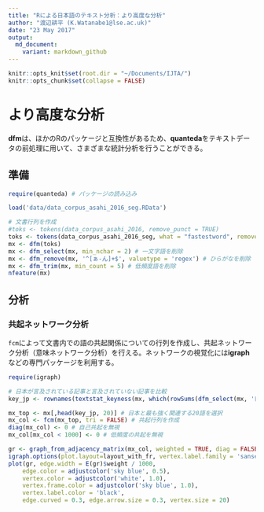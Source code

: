 ```yaml
---
title: "Rによる日本語のテキスト分析：より高度な分析"
author: "渡辺耕平 (K.Watanabe1@lse.ac.uk)"
date: "23 May 2017"
output:
  md_document:
    variant: markdown_github
---
```


```r
knitr::opts_knit$set(root.dir = "~/Documents/IJTA/")
knitr::opts_chunk$set(collapse = FALSE)
```

# より高度な分析
**dfm**は、ほかのRのパッケージと互換性があるため、**quanteda**をテキストデータの前処理に用いて、さまざまな統計分析を行うことができる。

## 準備
```r
require(quanteda) # パッケージの読み込み
```

```r
load('data/data_corpus_asahi_2016_seg.RData')

# 文書行列を作成
#toks <- tokens(data_corpus_asahi_2016, remove_punct = TRUE)
toks <- tokens(data_corpus_asahi_2016_seg, what = "fastestword", remove_punct = FALSE)
mx <- dfm(toks)
mx <- dfm_select(mx, min_nchar = 2) # 一文字語を削除
mx <- dfm_remove(mx, '^[ぁ-ん]+$', valuetype = 'regex') # ひらがなを削除
mx <- dfm_trim(mx, min_count = 5) # 低頻度語を削除
nfeature(mx)
```

## 分析

### 共起ネットワーク分析
`fcm`によって文書内での語の共起関係についての行列を作成し、共起ネットワーク分析（意味ネットワーク分析）を行える。ネットワークの視覚化には**igraph**などの専門パッケージを利用する。
```r
require(igraph)
```

```r

# 日本が言及されている記事と言及されていない記事を比較
key_jp <- rownames(textstat_keyness(mx, which(rowSums(dfm_select(mx, '日本')) > 0))) 

mx_top <- mx[,head(key_jp, 20)] # 日本と最も強く関連する20語を選択
mx_col <- fcm(mx_top, tri = FALSE) # 共起行列を作成
diag(mx_col) <- 0 # 自己共起を無視
mx_col[mx_col < 1000] <- 0 # 低頻度の共起を無視
```
```r
gr <- graph_from_adjacency_matrix(mx_col, weighted = TRUE, diag = FALSE, mode = 'undirected') # グラフオブジェクトを作成
igraph.options(plot.layout=layout_with_fr, vertex.label.family = 'sanserif', vertex.label.cex = 0.8)
plot(gr, edge.width = E(gr)$weight / 1000,  
    edge.color = adjustcolor('sky blue', 0.5),
    vertex.color = adjustcolor('white', 1.0),
    vertex.frame.color = adjustcolor('sky blue', 1.0),
    vertex.label.color = 'black',
    edge.curved = 0.3, edge.arrow.size = 0.3, vertex.size = 20)

```
